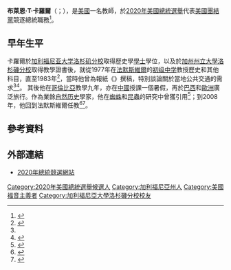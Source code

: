 {{Infobox person
| honorific_prefix   = 
| name               = 布萊恩·T·卡羅爾
| honorific_suffix   = 
| image              = File:Brian T. Carroll - head shot .75 aspect ratio.png
| birth_date         = {{birth date and age|1949|12|15}}
| birth_place        = 美國[[加利福尼亞州|加利福尼亞州]][[洛杉磯|洛杉磯]]
| death_date         = 
| nationality        = 美國
| alma_mater         = [[加利福尼亚大学洛杉矶分校|加利福尼亚大学洛杉矶分校]]<br/>[[加州州立大學弗雷斯諾分校|加州州立大學弗雷斯諾分校]]
| occupation         = [[教師|教師]]、[[政治人物|政治人物]]
| known_for          = 
{{le|2018年加利福尼亞州美國眾議院議員選舉|2018 United States House of Representatives elections in California}}候選人<br/> [[2020年美國總統選舉|2020年美國總統選舉]]候選人
| home_town          = [[維塞利亞_(加利福尼亞州)|加利福尼亞州維塞利亞]]
| party              = [[美國團結黨|美國團結黨]]
| movement           = [[基督教民主主義|基督教民主主義]]、[[經濟分配主義|經濟分配主義]]
| religion           = [[福音主義|福音主義]]
| website            = {{url|http://briancarroll.life/|競選網站}}
}}

'''布萊恩·T·卡羅爾'''（{{lang-en|Brian T. Carroll}}；{{bd|1949年|12月15日}}），是[[美國|美國]]一名教師，於[[2020年美國總統選舉|2020年美國總統選舉]]代表[[美國團結黨|美國團結黨]]競逐總統職務<ref>{{cite web |last1=Griswold |first1=Lewis |title=Five challengers want to boot Devin Nunes from his safe seat |url=https://www.fresnobee.com/news/politics-government/election/local-election/article210329274.html |website=The Fresno Bee |date=May 28, 2018 |accessdate=13 April 2019 |archive-date=2019-04-13 |archive-url=https://web.archive.org/web/20190413201701/https://www.fresnobee.com/news/politics-government/election/local-election/article210329274.html |dead-url=no }}</ref>。

==早年生平==
卡羅爾於[[加利福尼亚大学洛杉矶分校|加利福尼亚大学洛杉矶分校]]取得歷史學[[學士|學士]]學位，以及於[[加州州立大學洛杉磯分校|加州州立大學洛杉磯分校]]取得教學證書後，就從1977年在[[法默斯維爾_(加利福尼亞州)|法默斯維爾]]的[[初级中学|初级中学]]教授歷史和其他科目，直至1983年<ref name="The Open Door">{{cite web |last1=Hanink |first1=James |last2=Bartko |first2=Matthew |title=WCAT Radio The Open Door (April 5, 2019) |url=https://www.spreaker.com/user/wcatradio/wcat-radio-the-open-door-040519 |website=The Open Door |publisher=Spreaker |accessdate=15 April 2019 |date=2019-04-05 |archive-date=2019-04-15 |archive-url=https://web.archive.org/web/20190415053156/https://www.spreaker.com/user/wcatradio/wcat-radio-the-open-door-040519 |dead-url=no }}</ref>，當時他曾為報紙《{{le|山谷之聲|Valley Voice}}》撰稿，特別談論關於當地公共交通的需求<ref name="The Open Door" /><ref name="Holman">{{cite web |last1=Holman |first1=Ron |title=Brian T. Carroll: Candidate for U.S. Congress, District 22 |url=https://www.visaliatimesdelta.com/videos/news/2018/05/03/brian-t-carroll-u-s-congress-district-22/578803002/ |website=Visalia Times Delta |accessdate=14 April 2019 |archive-date=2021-03-05 |archive-url=https://web.archive.org/web/20210305063142/https://www.visaliatimesdelta.com/videos/news/2018/05/03/brian-t-carroll-u-s-congress-district-22/578803002/ }}</ref>。 其後他在[[哥倫比亞|哥倫比亞]]教學九年，亦在[[中國|中國]]授課一個暑假，再於[[巴西|巴西]]和[[歐洲|歐洲]]廣泛旅行。作為業餘[[自然历史|自然历史]]學家，他在[[蜘蛛|蜘蛛]]和[[昆蟲|昆蟲]]的研究中曾獲引用<ref>{{cite book |last1=Watt |first1=Alistair |title=Robert Fortune: A Plant Hunter in the Orient |date=2017-10-15 |publisher=Royal Botanic Gardens, Kew |page=187}}</ref>；到2008年，他回到法默斯維爾任教<ref>{{cite web |last1=Briggs |first1=Mike |title=Brian T. Carroll, Candidate for Congress, CA 22, on Mike & Athena |url=https://www.youtube.com/watch?v=os-8aID21h8 |website=YouTube |accessdate=14 April 2019 |archive-date=2018-05-20 |archive-url=https://web.archive.org/web/20180520011446/https://www.youtube.com/watch?v=os-8aID21h8&app=desktop |dead-url=no }}</ref><ref>{{cite web |last1=Steen |first1=Greg |title=Brian T. Carroll, Candidate for Congress, CA 22, on Truth 4 Seniors |url=https://www.youtube.com/watch?v=VuxgBOB2nA4 |website=YouTube |accessdate=13 April 2019 |archive-date=2020-10-23 |archive-url=https://web.archive.org/web/20201023021050/https://www.youtube.com/watch?v=VuxgBOB2nA4&gl=US&hl=en }}</ref>。

==參考資料==
{{reflist}}

==外部連結==
*[https://briancarroll.life/ 2020年總統競選網站] {{Wayback|url=https://briancarroll.life/ |date=20200817120223 }}

{{DEFAULTSORT: Carroll, Brian}}
[[Category:2020年美國總統選舉候選人|Category:2020年美國總統選舉候選人]]
[[Category:加利福尼亞州人|Category:加利福尼亞州人]]
[[Category:美國福音主義者|Category:美國福音主義者]]
[[Category:加利福尼亞大學洛杉磯分校校友|Category:加利福尼亞大學洛杉磯分校校友]]
